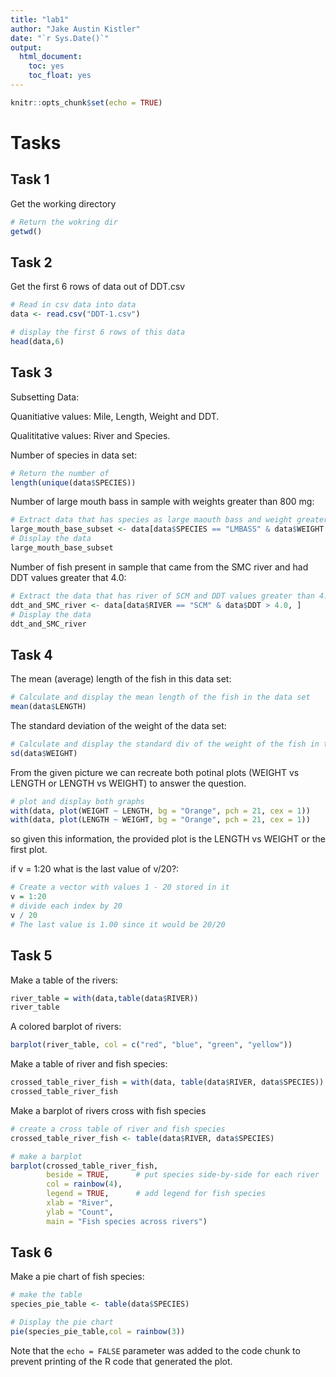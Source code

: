 ```yaml
---
title: "lab1"
author: "Jake Austin Kistler"
date: "`r Sys.Date()`"
output: 
  html_document:
    toc: yes
    toc_float: yes
---
```


```r
knitr::opts_chunk$set(echo = TRUE)
```

# Tasks

## Task 1
Get the working directory 

````r
# Return the wokring dir 
getwd()
````

## Task 2
Get the first 6 rows of data out of DDT.csv

````r
# Read in csv data into data
data <- read.csv("DDT-1.csv")

# display the first 6 rows of this data
head(data,6)
````

## Task 3
Subsetting Data:

Quanitiative  values: Mile, Length, Weight and DDT.

Qualititative values: River and Species.

Number of species in data set:
````r
# Return the number of 
length(unique(data$SPECIES))
````

Number of large mouth bass in sample with weights greater than 800 mg:
````r
# Extract data that has species as large maouth bass and weight greater than 800 mg
large_mouth_base_subset <- data[data$SPECIES == "LMBASS" & data$WEIGHT > 800, ]
# Display the data 
large_mouth_base_subset
````

Number of fish present in sample that came from the SMC river and had DDT values greater that 4.0:
````r
# Extract the data that has river of SCM and DDT values greater than 4.0
ddt_and_SMC_river <- data[data$RIVER == "SCM" & data$DDT > 4.0, ]
# Display the data
ddt_and_SMC_river
````

## Task 4

The mean (average) length of the fish in this data set:
```r
# Calculate and display the mean length of the fish in the data set
mean(data$LENGTH)
```

The standard deviation of the weight of the data set:
````r
# Calculate and display the standard div of the weight of the fish in the data set
sd(data$WEIGHT)
````

From the given picture we can recreate both potinal plots (WEIGHT vs LENGTH or LENGTH vs WEIGHT) to answer the question.
````r
# plot and display both graphs 
with(data, plot(WEIGHT ~ LENGTH, bg = "Orange", pch = 21, cex = 1))
with(data, plot(LENGTH ~ WEIGHT, bg = "Orange", pch = 21, cex = 1))
````
so given this information, the provided plot is the LENGTH vs WEIGHT or the first plot.

if v = 1:20 what is the last value of v/20?:
````r
# Create a vector with values 1 - 20 stored in it
v = 1:20
# divide each index by 20
v / 20
# The last value is 1.00 since it would be 20/20
````

## Task 5
Make a table of the rivers:
````r
river_table = with(data,table(data$RIVER))
river_table
````

A colored barplot of rivers:
````r
barplot(river_table, col = c("red", "blue", "green", "yellow"))
````

Make a table of river and fish species:
````r
crossed_table_river_fish = with(data, table(data$RIVER, data$SPECIES))
crossed_table_river_fish
````

Make a barplot of rivers cross with fish species
````r
# create a cross table of river and fish species
crossed_table_river_fish <- table(data$RIVER, data$SPECIES)

# make a barplot
barplot(crossed_table_river_fish,
        beside = TRUE,      # put species side-by-side for each river
        col = rainbow(4),
        legend = TRUE,      # add legend for fish species
        xlab = "River",
        ylab = "Count",
        main = "Fish species across rivers")
````

## Task 6
Make a pie chart of fish species:
````r
# make the table
species_pie_table <- table(data$SPECIES)

# Display the pie chart
pie(species_pie_table,col = rainbow(3))
````


Note that the `echo = FALSE` parameter was added to the code chunk to prevent printing of the R code that generated the plot.
